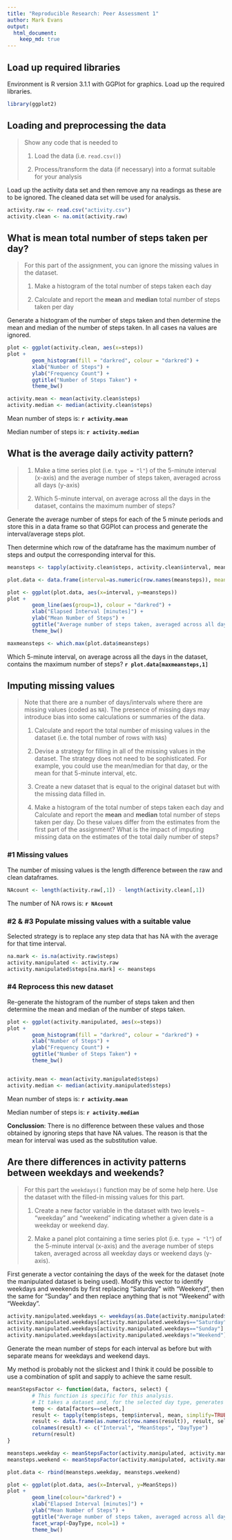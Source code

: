```yaml
---
title: "Reproducible Research: Peer Assessment 1"
author: Mark Evans
output: 
  html_document:
    keep_md: true
---
```

## Load up required libraries
Environment is R version 3.1.1 with GGPlot for graphics. Load up the required libraries.

```r
library(ggplot2)
```


## Loading and preprocessing the data
>Show any code that is needed to
>
>1. Load the data (i.e. `read.csv()`)
>
>2. Process/transform the data (if necessary) into a format suitable for your analysis

Load up the activity data set and then remove any na readings as these are to be ignored. The cleaned data set will be used for analysis.

```r
activity.raw <- read.csv("activity.csv")
activity.clean <- na.omit(activity.raw)
```


## What is mean total number of steps taken per day?
>For this part of the assignment, you can ignore the missing values in the dataset.
>
>1. Make a histogram of the total number of steps taken each day
>
>2. Calculate and report the **mean** and **median** total number of steps taken per day

Generate a histogram of the number of steps taken and then determine the mean and median of the number of steps taken. In all cases na values are ignored.

```r

plot <- ggplot(activity.clean, aes(x=steps))
plot +
        geom_histogram(fill = "darkred", colour = "darkred") +
        xlab("Number of Steps") +
        ylab("Frequency Count") +
        ggtitle("Number of Steps Taken") +
        theme_bw()

activity.mean <- mean(activity.clean$steps)
activity.median <- median(activity.clean$steps)
```
Mean number of steps is: **`r activity.mean`**

Median number of steps is: **`r activity.median`**


## What is the average daily activity pattern?
>1. Make a time series plot (i.e. `type = "l"`) of the 5-minute interval (x-axis) and the average number of steps taken, averaged across all days (y-axis)
>
>2. Which 5-minute interval, on average across all the days in the dataset, contains the maximum number of steps?

Generate the average number of steps for each of the 5 minute periods and store this in a data frame so that GGPlot can process and generate the interval/average steps plot.

Then determine which row of the dataframe has the maximum number of steps and output the corresponding interval for this.

```r
meansteps <- tapply(activity.clean$steps, activity.clean$interval, mean, simplify=TRUE)

plot.data <- data.frame(interval=as.numeric(row.names(meansteps)), meansteps=as.numeric(meansteps))

plot <- ggplot(plot.data, aes(x=interval, y=meansteps))
plot +
        geom_line(aes(group=1), colour = "darkred") +
        xlab("Elapsed Interval [minutes]") +
        ylab("Mean Number of Steps") +
        ggtitle("Average number of steps taken, averaged across all days") +
        theme_bw()

maxmeansteps <- which.max(plot.data$meansteps)
```

Which 5-minute interval, on average across all the days in the dataset, contains the maximum number of steps? **`r plot.data[maxmeansteps,1]`**


## Imputing missing values
>Note that there are a number of days/intervals where there are missing
>values (coded as `NA`). The presence of missing days may introduce
>bias into some calculations or summaries of the data.
>
>1. Calculate and report the total number of missing values in the dataset (i.e. the total number of rows with `NA`s)
>
>2. Devise a strategy for filling in all of the missing values in the dataset. The strategy does not need to be sophisticated. For example, you could use the mean/median for that day, or the mean for that 5-minute interval, etc.
>
>3. Create a new dataset that is equal to the original dataset but with the missing data filled in.
>
>4. Make a histogram of the total number of steps taken each day and Calculate and report the **mean** and **median** total number of steps taken per day. Do these values differ from the estimates from the first part of the assignment? What is the impact of imputing missing data on the estimates of the total daily number of steps?


### #1 Missing values
The number of missing values is the length difference between the raw and clean dataframes.

```r
NAcount <- length(activity.raw[,1]) - length(activity.clean[,1])
```

The number of NA rows is: **`r NAcount`**


### #2 & #3 Populate missing values with a suitable value
Selected strategy is to replace any step data that has NA with the average for that time interval.

```r

na.mark <- is.na(activity.raw$steps)
activity.manipulated <- activity.raw
activity.manipulated$steps[na.mark] <- meansteps

```


### #4 Reprocess this new dataset
Re-generate the histogram of the number of steps taken and then determine the mean and median of the number of steps taken. 

```r

plot <- ggplot(activity.manipulated, aes(x=steps))
plot +
        geom_histogram(fill = "darkred", colour = "darkred") +
        xlab("Number of Steps") +
        ylab("Frequency Count") +
        ggtitle("Number of Steps Taken") +
        theme_bw()


activity.mean <- mean(activity.manipulated$steps)
activity.median <- median(activity.manipulated$steps)
```
Mean number of steps is: **`r activity.mean`**

Median number of steps is: **`r activity.median`**

**Conclussion**: There is no difference between these values and those obtained by ignoring steps that have NA values. The reason is that the mean for interval was used as the substitution value.


## Are there differences in activity patterns between weekdays and weekends?
>For this part the `weekdays()` function may be of some help here. Use
>the dataset with the filled-in missing values for this part.
>
>1. Create a new factor variable in the dataset with two levels -- "weekday" and "weekend" indicating whether a given date is a weekday or weekend day.
>
>2. Make a panel plot containing a time series plot (i.e. `type = "l"`) of the 5-minute interval (x-axis) and the average number of steps taken, averaged across all weekday days or weekend days (y-axis).

First generate a vector containing the days of the week for the dataset (note the manipulated dataset is being used).
Modify this vector to identify weekdays and weekends by first replacing "Saturday" with "Weekend", then the same for "Sunday" and then replace anything that is not "Weekend" with "Weekday".

```r

activity.manipulated.weekdays <- weekdays(as.Date(activity.manipulated$date))
activity.manipulated.weekdays[activity.manipulated.weekdays=="Saturday"] <- "Weekend"
activity.manipulated.weekdays[activity.manipulated.weekdays=="Sunday"] <- "Weekend"
activity.manipulated.weekdays[activity.manipulated.weekdays!="Weekend"] <- "Weekday"

```

Generate the mean number of steps for each interval as before but with separate means for weekdays and weekend days.

My method is probably not the slickest and I think it could be possible to use a combination of split and sapply to achieve the same result.

```r

meanStepsFactor <- function(data, factors, select) {
        # This function is specific for this analysis.
        # It takes a dataset and, for the selected day type, generates the mean number of steps for each interval 
        temp <- data[factors==select,]
        result <- tapply(temp$steps, temp$interval, mean, simplify=TRUE)
        result <- data.frame(as.numeric(row.names(result)), result, select)
        colnames(result) <- c("Interval", "MeanSteps", "DayType")       
        return(result)
}

meansteps.weekday <- meanStepsFactor(activity.manipulated, activity.manipulated.weekdays, "Weekday")
meansteps.weekend <- meanStepsFactor(activity.manipulated, activity.manipulated.weekdays, "Weekend")

plot.data <- rbind(meansteps.weekday, meansteps.weekend)

plot <- ggplot(plot.data, aes(x=Interval, y=MeanSteps))
plot +
        geom_line(colour="darkred") +
        xlab("Elapsed Interval [minutes]") +
        ylab("Mean Number of Steps") +
        ggtitle("Average number of steps taken, averaged across all days") +
        facet_wrap(~DayType, ncol=1) +
        theme_bw()

```


